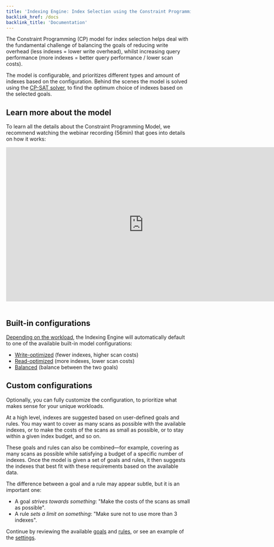 ```yaml
---
title: 'Indexing Engine: Index Selection using the Constraint Programming Model'
backlink_href: /docs
backlink_title: 'Documentation'
---
```


The Constraint Programming (CP) model for index selection helps deal with the fundamental
challenge of balancing the goals of reducing write overhead (less indexes = lower write overhead),
whilst increasing query performance (more indexes = better query performance / lower scan costs).

The model is configurable, and prioritizes different types and amount of indexes based on the
configuration. Behind the scenes the model is solved using the [CP-SAT solver](https://developers.google.com/optimization/cp/cp_solver),
to find the optimum choice of indexes based on the selected goals.

## Learn more about the model

To learn all the details about the Constraint Programming Model, we recommend watching the webinar recording (56min)
that goes into details on how it works:

<iframe
    width="750"
    height="421"
    src="https://www.youtube-nocookie.com/embed/SlNQTtfjlnI"
    frameborder="0"
    modestbranding="1" controls="0" allownetworking="internal"
    allow="autoplay; encrypted-media"
    allowfullscreen
>
</iframe>
<br /><br />

## Built-in configurations

[Depending on the workload](/docs/index-advisor/configurations), the Indexing Engine will automatically
default to one of the available built-in model configurations:

- [Write-optimized](cp-model/built-in-configs#write-optimized) (fewer indexes, higher scan costs)
- [Read-optimized](cp-model/built-in-configs#read-optimized) (more indexes, lower scan costs)
- [Balanced](cp-model/built-in-configs#balanced) (balance between the two goals)

## Custom configurations

Optionally, you can fully customize the configuration, to prioritize what makes sense for your unique workloads.

At a high level, indexes are suggested based on user-defined goals and rules. You may want to cover as many scans
as possible with the available indexes, or to make the costs of the scans as small as possible, or to stay within
a given index budget, and so on.

These goals and rules can also be combined—for example, covering as many scans as possible
while satisfying a budget of a specific number of indexes. Once the model is given a set of goals and rules,
it then suggests the indexes that best fit with these requirements based on the available data.

The difference between a goal and a rule may appear subtle, but it is an important one:
- A goal *strives towards something*: "Make the costs of the scans as small as possible".
- A rule *sets a limit on something*: "Make sure not to use more than 3 indexes".

Continue by reviewing the available [goals](/docs/indexing-engine/cp-model/goals) and
[rules](/docs/indexing-engine/cp-model/rules), or see an example of the [settings](/docs/indexing-engine/cp-model/settings).
